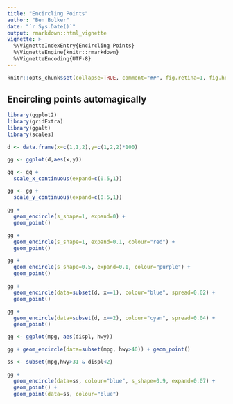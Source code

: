 ```yaml
---
title: "Encircling Points"
author: "Ben Bolker"
date: "`r Sys.Date()`"
output: rmarkdown::html_vignette
vignette: >
  %\VignetteIndexEntry{Encircling Points}
  %\VignetteEngine{knitr::rmarkdown}
  %\VignetteEncoding{UTF-8}
---
```


```r
knitr::opts_chunk$set(collapse=TRUE, comment="##", fig.retina=1, fig.height=6, fig.width=8,message=FALSE,warning = FALSE)
```

## Encircling points automagically

```r
library(ggplot2)
library(gridExtra)
library(ggalt)
library(scales)

```

```r

d <- data.frame(x=c(1,1,2),y=c(1,2,2)*100)

gg <- ggplot(d,aes(x,y))

gg <- gg + 
  scale_x_continuous(expand=c(0.5,1))

gg <- gg + 
  scale_y_continuous(expand=c(0.5,1))

gg + 
  geom_encircle(s_shape=1, expand=0) + 
  geom_point()

gg + 
  geom_encircle(s_shape=1, expand=0.1, colour="red") + 
  geom_point()

gg + 
  geom_encircle(s_shape=0.5, expand=0.1, colour="purple") + 
  geom_point()

gg + 
  geom_encircle(data=subset(d, x==1), colour="blue", spread=0.02) +
  geom_point()

gg +
  geom_encircle(data=subset(d, x==2), colour="cyan", spread=0.04) + 
  geom_point()

```
 
```r

gg <- ggplot(mpg, aes(displ, hwy))

gg + geom_encircle(data=subset(mpg, hwy>40)) + geom_point()

ss <- subset(mpg,hwy>31 & displ<2)

gg + 
  geom_encircle(data=ss, colour="blue", s_shape=0.9, expand=0.07) +
  geom_point() + 
  geom_point(data=ss, colour="blue")
```
